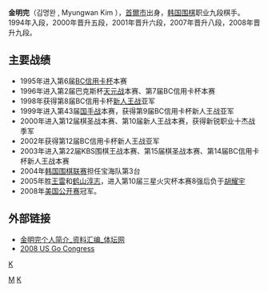 '''金明完'''（김명완 , Myungwan Kim {{bd|1978年|2月2日||}}），[[首爾市|首爾市]]出身，[[韩国|韩国]][[围棋|围棋]]职业九段棋手。1994年入段，2000年晋升五段，2001年晋升六段，2007年晋升八段，2008年晋升九段。

== 主要战绩 ==
*1995年进入第6届[[BC信用卡杯|BC信用卡杯]]本赛
*1996年进入第2届巴克斯杯[[天元战|天元战]]本赛、第7届BC信用卡杯本赛
*1998年获得第8届BC信用卡杯[[新人王战|新人王战]]亚军
*1999年进入第43届[[国手战|国手战]]本赛，获得第9届BC信用卡杯新人王战亚军
*2000年进入第12届棋圣战本赛、第10届新人王战本赛，获得新锐职业十杰战季军
*2002年获得第12届BC信用卡杯新人王战亚军
*2003年进入第22届KBS围棋王战本赛、第15届棋圣战本赛、第14届BC信用卡杯新人王战本赛
*2004年[[韩国围棋联赛|韩国围棋联赛]]担任宝海队第3台
*2005年胜[[王雷_(围棋棋手)|王雷]]和[[鹤山淳志|鹤山淳志]]，进入第10届三星火灾杯本赛8强后负于[[胡耀宇|胡耀宇]]
*2008年[[美国公开赛|美国公开赛]]冠军。

== 外部链接 ==
*[http://info.qipai.titan24.com/08-02-28/42764.html 金明完个人简介_资料汇编_体坛网]{{dead link|date=2018年4月 |bot=InternetArchiveBot |fix-attempted=yes }}
*[https://web.archive.org/web/20110718230023/http://data.usgo.org/congress/2008/ 2008 US Go Congress]

[[分类:韩国围棋棋手|K]]
[[Category:金姓|M]]
[[Category:首爾特別市出身人物|K]]